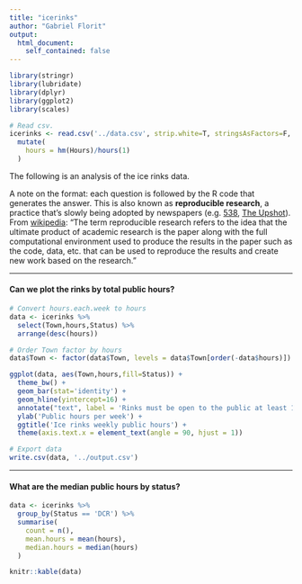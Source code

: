 ```yaml
---
title: "icerinks"
author: "Gabriel Florit"
output:
  html_document:
    self_contained: false
---
```


```r
library(stringr)
library(lubridate)
library(dplyr)
library(ggplot2)
library(scales)

# Read csv.
icerinks <- read.csv('../data.csv', strip.white=T, stringsAsFactors=F, row.names = NULL) %>%
  mutate(
    hours = hm(Hours)/hours(1)
  )
```

The following is an analysis of the ice rinks data.

A note on the format: each question is followed by the R code that generates the answer. This is also known as **reproducible research**, a practice that's slowly being adopted by newspapers (e.g. [538](https://github.com/fivethirtyeight/data), [The Upshot](https://github.com/theupshot)). From [wikipedia](http://en.wikipedia.org/wiki/Reproducibility#Reproducible_research): "The term reproducible research refers to the idea that the ultimate product of academic research is the paper along with the full computational environment used to produce the results in the paper such as the code, data, etc. that can be used to reproduce the results and create new work based on the research."

***
#### Can we plot the rinks by total public hours?
```r

# Convert hours.each.week to hours
data <- icerinks %>%
  select(Town,hours,Status) %>%
  arrange(desc(hours))

# Order Town factor by hours
data$Town <- factor(data$Town, levels = data$Town[order(-data$hours)])

ggplot(data, aes(Town,hours,fill=Status)) +
  theme_bw() +
  geom_bar(stat='identity') +
  geom_hline(yintercept=16) +
  annotate("text", label = 'Rinks must be open to the public at least 16 hours per week', x = 1, y = 16.25, size = 5, hjust=0, vjust=0) +
  ylab('Public hours per week') +
  ggtitle('Ice rinks weekly public hours') +
  theme(axis.text.x = element_text(angle = 90, hjust = 1))

# Export data
write.csv(data, '../output.csv')
```

***
#### What are the median public hours by status?
```r
data <- icerinks %>%
  group_by(Status == 'DCR') %>%
  summarise(
    count = n(),
    mean.hours = mean(hours),
    median.hours = median(hours)
  )

knitr::kable(data)
```
